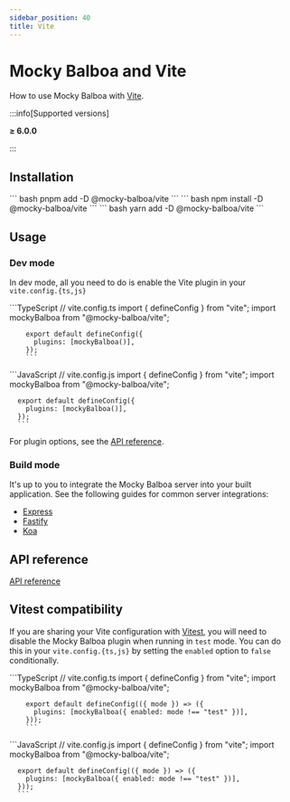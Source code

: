 ```yaml
---
sidebar_position: 40
title: Vite
---
```



# Mocky Balboa and Vite

How to use Mocky Balboa with [Vite](https://vitejs.dev/).

:::info[Supported versions]

**≥ 6.0.0**

:::

## Installation

<Tabs groupId="package-manager">
  <TabItem value="pnpm" label="pnpm" default>
    ```
    bash pnpm add -D @mocky-balboa/vite
    ```
  </TabItem>
  <TabItem value="npm" label="npm">
    ```
    bash npm install -D @mocky-balboa/vite
    ```
  </TabItem>
  <TabItem value="yarn" label="yarn">
    ```
    bash yarn add -D @mocky-balboa/vite
    ```
  </TabItem>
</Tabs>

## Usage

### Dev mode

In dev mode, all you need to do is enable the Vite plugin in your `vite.config.{ts,js}`

<Tabs groupId="javascript-language">
  <TabItem value="typescript" label="TypeScript" default>
        ```TypeScript
        // vite.config.ts
        import { defineConfig } from "vite";
        import mockyBalboa from "@mocky-balboa/vite";

        export default defineConfig({
          plugins: [mockyBalboa()],
        });
        ```
  </TabItem>
  <TabItem value="javascript" label="JavaScript">
      ```JavaScript
      // vite.config.js
      import { defineConfig } from "vite";
      import mockyBalboa from "@mocky-balboa/vite";

      export default defineConfig({
        plugins: [mockyBalboa()],
      });
      ```
  </TabItem>
</Tabs>

For plugin options, see the [API reference](https://api-reference.mockybalboa.com/interfaces/_mocky-balboa_vite.MockyBalboaVitePluginOptions).

### Build mode

It's up to you to integrate the Mocky Balboa server into your built application. See the following guides for common server integrations:

- [Express](./express)
- [Fastify](./fastify)
- [Koa](./koa)

## API reference

[API reference](https://api-reference.mockybalboa.com/modules/_mocky-balboa_vite)

## Vitest compatibility

If you are sharing your Vite configuration with [Vitest](https://vitest.dev/), you will need to disable the Mocky Balboa plugin when running in `test` mode. You can do this in your `vite.config.{ts,js}` by setting the `enabled` option to `false` conditionally.

<Tabs groupId="javascript-language">
  <TabItem value="typescript" label="TypeScript" default>
        ```TypeScript
        // vite.config.ts
        import { defineConfig } from "vite";
        import mockyBalboa from "@mocky-balboa/vite";

        export default defineConfig(({ mode }) => ({
          plugins: [mockyBalboa({ enabled: mode !== "test" })],
        }));
        ```

  </TabItem>
  <TabItem value="javascript" label="JavaScript">
      ```JavaScript
      // vite.config.js
      import { defineConfig } from "vite";
      import mockyBalboa from "@mocky-balboa/vite";

      export default defineConfig(({ mode }) => ({
        plugins: [mockyBalboa({ enabled: mode !== "test" })],
      }));
      ```

  </TabItem>
</Tabs>
